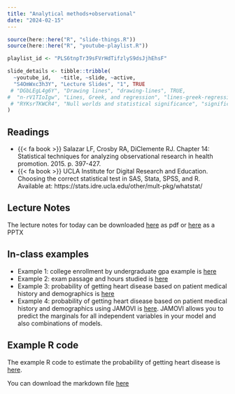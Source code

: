 ```yaml
---
title: "Analytical methods+observational"
date: "2024-02-15"
---
```


```r
source(here::here("R", "slide-things.R"))
source(here::here("R", "youtube-playlist.R"))

playlist_id <- "PLS6tnpTr39sFVrHdTifzlyS9dsJjhEhsF"

slide_details <- tibble::tribble(
  ~youtube_id,   ~title, ~slide, ~active,
  "S4OmWxc3h3Y", "Lecture Slides", "1", TRUE
 # "DGbLEgL4g6Y", "Drawing lines", "drawing-lines", TRUE,
#  "n-rV1TIoIgw", "Lines, Greek, and regression", "lines-greek-regression", FALSE,
 # "RYKsrTKWCR4", "Null worlds and statistical significance", "significance", FALSE
)
```

## Readings

- {{< fa book >}} Salazar LF, Crosby RA, DiClemente RJ. Chapter 14: Statistical techniques for analyzing observational research in health promotion. 2015. p. 397-427.
- {{< fa book >}} UCLA Institute for Digital Research and Education. Choosing the correct statistical test in SAS, Stata, SPSS, and R. Available at: https://stats.idre.ucla.edu/other/mult-pkg/whatstat/

## Lecture Notes

The lecture notes for today can be downloaded [here](/slides/logistic_regression.pdf) as pdf or
[here](/slides/logistic_regression.pptx) as a PPTX

## In-class examples

- Example 1: college enrollment by undergraduate gpa example is [here](/example/gpa-college-enroll.jasp)
- Example 2: exam passage and hours studied is [here](/example/passing.jasp)
- Example 3: probability of getting heart disease based on patient medical history and demographics is [here](/example/heart.jasp)
- Example 4: probability of getting heart disease based on patient medical history and demographics using JAMOVI is [here](/example/heart_disease.omv). JAMOVI allows you to predict the marginals for all independent variables in your model and also combinations of models.

## Example R code
The example R code to estimate the probability of getting heart disease is [here](/example/logistic.qmd).

You can download the markdown file [here](/example/logistic.Rmd)
